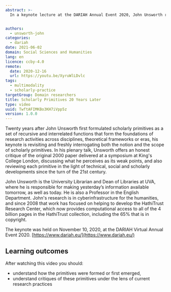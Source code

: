 ```yaml
---
abstract: >-
  In a keynote lecture at the DARIAH Annual Event 2020, John Unsworth revisited his seminal concept of scholarly primitives as the foundation of research activities across disciplines, theoretical frameworks or eras.


authors:
  - unsworth-john
categories:
  - dariah
date: 2021-06-02
domain: Social Sciences and Humanities
lang: en
licence: ccby-4.0
remote:
  date: 2020-12-16
  url: https://youtu.be/XyruWlLDvlc
tags:
  - multimodality
  - scholarly-practice
targetGroup: Domain researchers
title: Scholarly Primitives 20 Years Later
type: video
uuid: TwftAFIMKBo3KH7iVpp5z
version: 1.0.0
---
```


Twenty years after John Unsworth first formulated scholarly primitives as a set of recursive and interrelated functions that form the foundations of research activities across disciplines, theoretical frameworks or eras, his keynote is revisiting and freshly interrogating both the notion and the scope of scholarly primitives. In his plenary talk, Unsworth offers an honest critique of the original 2000 paper delivered at a symposium at King's College London, discussing what he perceives as its weak points, and also reviewing each primitive in the light of technical, social and scholarly developments since the turn of the 21st century.

John Unsworth is the University Librarian and Dean of Libraries at UVA, where he is responsible for making yesterday’s information available tomorrow, as well as today. He is also a Professor in the English Department. John's research is in cyberinfrastructure for the humanities, and since 2008 that work has focused on helping to develop the HathiTrust Research Center, which now provides computational access to all of the 4 billion pages in the HathiTrust collection, including the 65% that is in copyright.

The keynote was held on November 10, 2020, at the DARIAH Virtual Annual Event 2020. [https://www.dariah.eu/](https://www.dariah.eu/)

## Learning outcomes

After watching this video you should:

- understand how the primitives were formed or first emerged,
- understand critiques of these primitives under the lens of current research practices

<VideoCard
  title="Click to view"
  subtitle="Scholarly Primitives 20 Years Later"
  id="XyruWlLDvlc"
  image="images/john-unsworth-keynote.png"
/>
